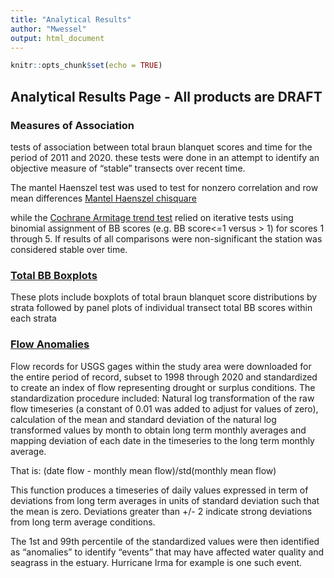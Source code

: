 ```yaml
---
title: "Analytical Results"
author: "Mwessel"
output: html_document
---
```


```r
knitr::opts_chunk$set(echo = TRUE)
```

## Analytical Results Page - All products are DRAFT


### Measures of Association
tests of association between total braun blanquet scores and time for the period of 2011 and 2020.
these tests were done in an attempt to identify an objective measure of "stable" transects over recent time.

The mantel Haenszel test was used to test for nonzero correlation and row mean differences
[Mantel Haenszel chisquare](https://mikewessel.github.io/AP/docs/Chisq.pdf){target="_blank"} 

while the [Cochrane Armitage trend test](https://mikewessel.github.io/AP/docs/Cochrane.pdf){target="_blank"} 
relied on iterative tests using binomial assignment of BB scores (e.g. BB score<=1 versus > 1) for scores 1 through 5. If results of all comparisons were non-significant the station was considered stable over time. 

### [Total BB Boxplots](https://mikewessel.github.io/AP/docs/totalBB.pdf){target="_blank"}
These plots include boxplots of total braun blanquet score distributions by strata followed by panel plots of 
individual transect total BB scores within each strata

### [Flow Anomalies](https://mikewessel.github.io/AP/docs/Flows.pdf){target="_blank"}
Flow records for USGS gages within the study area were downloaded for the entire period of record, subset to 1998 through 2020
and standardized to create an index of flow representing drought or surplus conditions. The standardization procedure included:
Natural log transformation of the raw flow timeseries (a constant of 0.01 was added to adjust for values of zero),
calculation of the mean and standard deviation of the natural log transformed values by month to obtain long term monthly averages   and mapping deviation of each date in the timeseries to the long term monthly average. 

That is:
    (date flow - monthly mean flow)/std(monthly mean flow)
    
This function produces a timeseries of daily values expressed in term of deviations from long term averages in units of standard deviation such that the mean is zero. Deviations greater than +/- 2 indicate strong deviations from long term average conditions.

The 1st and 99th percentile of the standardized values were then identified as "anomalies" to identify "events" that may have affected water quality and seagrass in the estuary. Hurricane Irma for example is one such event. 










